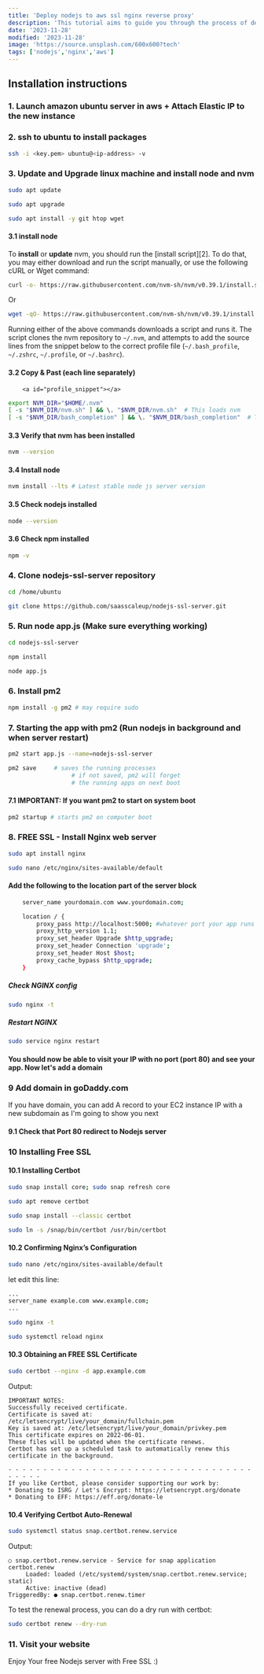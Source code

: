 ```yaml
---
title: 'Deploy nodejs to aws ssl nginx reverse proxy'
description: 'This tutorial aims to guide you through the process of deploying a Node.js application in the AWS (Amazon Web Services) environment, enhancing security through the use of SSL. Additionally, we will configure Nginx as a reverse proxy to manage requests and direct them to the Node.js application.'
date: '2023-11-28'
modified: '2023-11-28'
image: 'https://source.unsplash.com/600x600?tech'
tags: ['nodejs','nginx','aws']
---
```


## Installation instructions

### 1. Launch amazon ubuntu server in aws + Attach Elastic IP to the new instance

### 2. ssh to ubuntu to install packages

```sh
ssh -i <key.pem> ubuntu@<ip-address> -v
```

### 3. Update and Upgrade linux machine and install node and nvm 

```sh
sudo apt update
```

```sh
sudo apt upgrade
```

```sh
sudo apt install -y git htop wget
```

#### 3.1 install node

To **install** or **update** nvm, you should run the [install script][2]. To do that, you may either download and run the script manually, or use the following cURL or Wget command:
```sh
curl -o- https://raw.githubusercontent.com/nvm-sh/nvm/v0.39.1/install.sh | bash
```
Or
```sh
wget -qO- https://raw.githubusercontent.com/nvm-sh/nvm/v0.39.1/install.sh | bash
```

Running either of the above commands downloads a script and runs it. The script clones the nvm repository to `~/.nvm`, and attempts to add the source lines from the snippet below to the correct profile file (`~/.bash_profile`, `~/.zshrc`, `~/.profile`, or `~/.bashrc`).

#### 3.2 Copy & Past (each line separately)
        <a id="profile_snippet"></a>
```sh
export NVM_DIR="$HOME/.nvm"
[ -s "$NVM_DIR/nvm.sh" ] && \. "$NVM_DIR/nvm.sh"  # This loads nvm
[ -s "$NVM_DIR/bash_completion" ] && \. "$NVM_DIR/bash_completion"  # This loads nvm bash_completion
```

#### 3.3 Verify that nvm has been installed

```sh
nvm --version
```

#### 3.4 Install node

```sh
nvm install --lts # Latest stable node js server version
```

#### 3.5 Check nodejs installed
```sh
node --version
```

#### 3.6 Check npm installed
```sh
npm -v
```

### 4. Clone nodejs-ssl-server repository

```sh
cd /home/ubuntu
```

```sh
git clone https://github.com/saasscaleup/nodejs-ssl-server.git
```

### 5. Run node app.js  (Make sure everything working)

```sh
cd nodejs-ssl-server
```

```sh
npm install
```

```sh
node app.js
```

### 6. Install pm2
```sh
npm install -g pm2 # may require sudo
```

### 7. Starting the app with pm2 (Run nodejs in background and when server restart)
```sh
pm2 start app.js --name=nodejs-ssl-server
```
```sh
pm2 save     # saves the running processes
                  # if not saved, pm2 will forget
                  # the running apps on next boot
```

#### 7.1 IMPORTANT: If you want pm2 to start on system boot
```sh
pm2 startup # starts pm2 on computer boot
```

### 8. FREE SSL - Install Nginx web server

```sh
sudo apt install nginx
```

```sh
sudo nano /etc/nginx/sites-available/default
```

#### Add the following to the location part of the server block

```sh
    server_name yourdomain.com www.yourdomain.com;

    location / {
        proxy_pass http://localhost:5000; #whatever port your app runs on
        proxy_http_version 1.1;
        proxy_set_header Upgrade $http_upgrade;
        proxy_set_header Connection 'upgrade';
        proxy_set_header Host $host;
        proxy_cache_bypass $http_upgrade;
    }
```

##### Check NGINX config
```sh
sudo nginx -t
```

##### Restart NGINX
```sh
sudo service nginx restart
```

#### You should now be able to visit your IP with no port (port 80) and see your app. Now let's add a domain

### 9 Add domain in goDaddy.com
If you have domain, you can add A record to your EC2 instance IP with a new subdomain as I'm going to show you next

#### 9.1 Check that Port 80 redirect to Nodejs server

### 10 Installing Free SSL

#### 10.1 Installing Certbot

```sh
sudo snap install core; sudo snap refresh core
```

```sh
sudo apt remove certbot
```

```sh
sudo snap install --classic certbot
```

```sh
sudo ln -s /snap/bin/certbot /usr/bin/certbot
```

#### 10.2 Confirming Nginx’s Configuration
```sh
sudo nano /etc/nginx/sites-available/default
```

let edit this line:
```sh
...
server_name example.com www.example.com;
...
```

```sh
sudo nginx -t
```

```sh
sudo systemctl reload nginx
```

#### 10.3 Obtaining an FREE SSL Certificate
```sh
sudo certbot --nginx -d app.example.com 
```

Output:
```
IMPORTANT NOTES:
Successfully received certificate.
Certificate is saved at: /etc/letsencrypt/live/your_domain/fullchain.pem
Key is saved at: /etc/letsencrypt/live/your_domain/privkey.pem
This certificate expires on 2022-06-01.
These files will be updated when the certificate renews.
Certbot has set up a scheduled task to automatically renew this certificate in the background.

- - - - - - - - - - - - - - - - - - - - - - - - - - - - - - - - - - - - - - - -
If you like Certbot, please consider supporting our work by:
* Donating to ISRG / Let's Encrypt: https://letsencrypt.org/donate
* Donating to EFF: https://eff.org/donate-le
```

#### 10.4 Verifying Certbot Auto-Renewal
```sh
sudo systemctl status snap.certbot.renew.service
```
Output:
```
○ snap.certbot.renew.service - Service for snap application certbot.renew
     Loaded: loaded (/etc/systemd/system/snap.certbot.renew.service; static)
     Active: inactive (dead)
TriggeredBy: ● snap.certbot.renew.timer
```

To test the renewal process, you can do a dry run with certbot:

```sh
sudo certbot renew --dry-run
```

### 11. Visit your website 
  Enjoy Your free Nodejs server with Free SSL :)